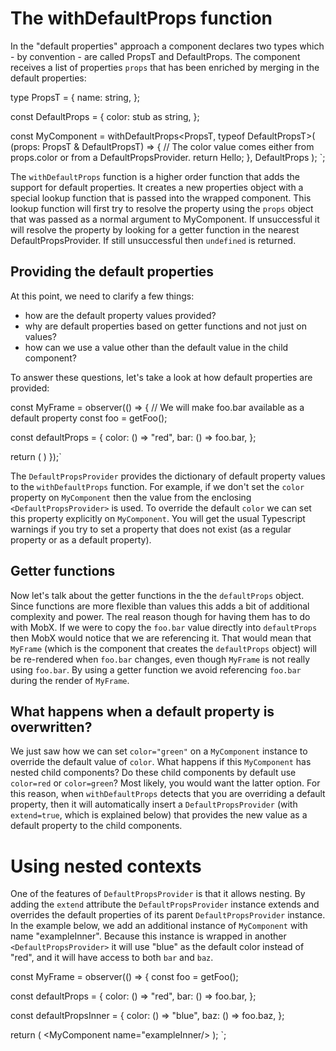 # The withDefaultProps function

In the "default properties" approach a component declares two types which - by convention - are called PropsT and DefaultProps.
The component receives a list of properties `props` that has been enriched by merging in the default properties:


type PropsT = {
  name: string,
};

const DefaultProps = {
  color: stub as string,
};

const MyComponent = withDefaultProps<PropsT, typeof DefaultPropsT>(
  (props: PropsT & DefaultPropsT) => {
    // The color value comes either from props.color or from a DefaultPropsProvider.
    return <text color={props.color}>Hello</text>;
  }, DefaultProps
);
`;

<CodeSnippet title="" code={code1} />

The `withDefaultProps` function is a higher order function that adds the support for default properties.
It creates a new properties object with a special lookup function that is passed into the wrapped component.
This lookup function will first try to resolve the property using the `props` object that was passed as a
normal argument to MyComponent. If unsuccessful it will resolve the property by looking for a getter function
in the nearest DefaultPropsProvider. If still unsuccessful then `undefined` is returned.

## Providing the default properties

At this point, we need to clarify a few things:

- how are the default property values provided?
- why are default properties based on getter functions and not just on values?
- how can we use a value other than the default value in the child component?

To answer these questions, let's take a look at how default properties are provided:


const MyFrame = observer(() => {
// We will make foo.bar available as a default property
const foo = getFoo();

const defaultProps = {
  color: () => "red",
  bar: () => foo.bar,
};

return (
  <DefaultPropsProvider value={defaultProps}>
    <MyComponent name="example" />
    <MyComponent name="example" color="green" />
  </DefaultPropsProvider>
)
});`

<CodeSnippet title="" code={code2} />

The `DefaultPropsProvider` provides the dictionary of default property values to the `withDefaultProps` function.
For example, if we don't set the `color` property on `MyComponent` then the value from the enclosing `<DefaultPropsProvider>` is
used. To override the default `color` we can set this property explicitly on `MyComponent`.
You will get the usual Typescript warnings if you try to set a property that does not exist
(as a regular property or as a default property).

## Getter functions

Now let's talk about the getter functions in the the `defaultProps` object. Since functions are more flexible than values this adds a
bit of additional complexity and power. The real reason though for having them has to do with MobX. If we were to copy the `foo.bar`
value directly into `defaultProps` then MobX would notice that we are referencing it. That would mean that `MyFrame` (which is the
component that creates the `defaultProps` object) will be re-rendered when `foo.bar` changes, even though `MyFrame` is not really
using `foo.bar`. By using a getter function we avoid referencing `foo.bar` during the render of `MyFrame`.

## What happens when a default property is overwritten?

We just saw how we can set `color="green"` on a `MyComponent` instance to override the default value of `color`. What happens if this
`MyComponent` has nested child components? Do these child components by default use `color=red` or `color=green`?
Most likely, you would want the latter option. For this reason, when `withDefaultProps` detects that you are overriding a default property,
then it will automatically insert a `DefaultPropsProvider` (with `extend=true`, which is explained below)
that provides the new value as a default property to the child components.

# Using nested contexts

One of the features of `DefaultPropsProvider` is that it allows nesting. By adding the `extend` attribute the `DefaultPropsProvider` instance
extends and overrides the default properties of its parent `DefaultPropsProvider` instance. In the example below, we add an additional instance
of `MyComponent` with name "exampleInner". Because this instance is wrapped in another `<DefaultPropsProvider>` it will use "blue" as the default
color instead of "red", and it will have access to both `bar` and `baz`.


const MyFrame = observer(() => {
const foo = getFoo();

const defaultProps = {
  color: () => "red",
  bar: () => foo.bar,
};

const defaultPropsInner = {
  color: () => "blue",
  baz: () => foo.baz,
};

return (
  <DefaultPropsProvider value={defaultProps}>
    <MyComponent name="example"/>
    <DefaultPropsProvider extend value={defaultPropsInner}>
      <MyComponent name="exampleInner/>
    </DefaultPropsProvider>
  </DefaultPropsProvider>
);
`;

<CodeSnippet title="example/MyFrame.tsx" code={code3} />
